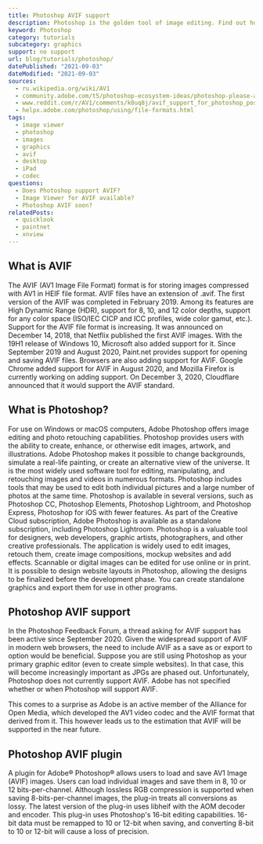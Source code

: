 ```yaml
---
title: Photoshop AVIF support
description: Photoshop is the golden tool of image editing. Find out how you can use AVIF images in Photoshop.
keyword: Photoshop
category: tutorials
subcategory: graphics
support: no support
url: blog/tutorials/photoshop/
datePublished: "2021-09-03"
dateModified: "2021-09-03"
sources:
  - ru.wikipedia.org/wiki/AV1
  - community.adobe.com/t5/photoshop-ecosystem-ideas/photoshop-please-add-avif-file-support/idi-p/12248530
  - www.reddit.com/r/AV1/comments/k0uq8j/avif_support_for_photoshop_possibility_to_vote/
  - helpx.adobe.com/photoshop/using/file-formats.html
tags:
  - image viewer
  - photoshop
  - images
  - graphics
  - avif
  - desktop
  - iPad
  - codec
questions:
  - Does Photoshop support AVIF?
  - Image Viewer for AVIF available?
  - Photoshop AVIF soon?
relatedPosts:
  - quicklook
  - paintnet
  - xnview
---
```


## What is AVIF

The AVIF (AV1 Image File Format) format is for storing images compressed with AV1 in HEIF file format. AVIF files have an extension of .avif. The first version of the AVIF was completed in February 2019. Among its features are High Dynamic Range (HDR), support for 8, 10, and 12 color depths, support for any color space (ISO/IEC CICP and ICC profiles, wide color gamut, etc.). Support for the AVIF file format is increasing. It was announced on December 14, 2018, that Netflix published the first AVIF images. With the 19H1 release of Windows 10, Microsoft also added support for it. Since September 2019 and August 2020, Paint.net provides support for opening and saving AVIF files. Browsers are also adding support for AVIF. Google Chrome added support for AVIF in August 2020, and Mozilla Firefox is currently working on adding support. On December 3, 2020, Cloudflare announced that it would support the AVIF standard.

## What is Photoshop?

For use on Windows or macOS computers, Adobe Photoshop offers image editing and photo retouching capabilities. Photoshop provides users with the ability to create, enhance, or otherwise edit images, artwork, and illustrations. Adobe Photoshop makes it possible to change backgrounds, simulate a real-life painting, or create an alternative view of the universe. It is the most widely used software tool for editing, manipulating, and retouching images and videos in numerous formats. Photoshop includes tools that may be used to edit both individual pictures and a large number of photos at the same time. Photoshop is available in several versions, such as Photoshop CC, Photoshop Elements, Photoshop Lightroom, and Photoshop Express, Photoshop for iOS with fewer features. As part of the Creative Cloud subscription, Adobe Photoshop is available as a standalone subscription, including Photoshop Lightroom. Photoshop is a valuable tool for designers, web developers, graphic artists, photographers, and other creative professionals. The application is widely used to edit images, retouch them, create image compositions, mockup websites and add effects. Scannable or digital images can be edited for use online or in print. It is possible to design website layouts in Photoshop, allowing the designs to be finalized before the development phase. You can create standalone graphics and export them for use in other programs.

## Photoshop AVIF support

In the Photoshop Feedback Forum, a thread asking for AVIF support has been active since September 2020. Given the widespread support of AVIF in modern web browsers, the need to include AVIF as a save as or export to option would be beneficial. Suppose you are still using Photoshop as your primary graphic editor (even to create simple websites). In that case, this will become increasingly important as JPGs are phased out. Unfortunately, Photoshop does not currently support AVIF. Adobe has not specified whether or when Photoshop will support AVIF.

This comes to a surprise as Adobe is an active member of the Alliance for Open Media, which developed the AV1 video codec and the AVIF format that derived from it. This however leads us to the estimation that AVIF will be supported in the near future.

## Photoshop AVIF plugin

A plugin for Adobe® Photoshop® allows users to load and save AV1 Image (AVIF) images. Users can load individual images and save them in 8, 10 or 12 bits-per-channel. Although lossless RGB compression is supported when saving 8-bits-per-channel images, the plug-in treats all conversions as lossy. The latest version of the plug-in uses libheif with the AOM decoder and encoder. This plug-in uses Photoshop's 16-bit editing capabilities. 16-bit data must be remapped to 10 or 12-bit when saving, and converting 8-bit to 10 or 12-bit will cause a loss of precision.

<Link href="github.com/0xC0000054/avif-format" text="Download it here." />
